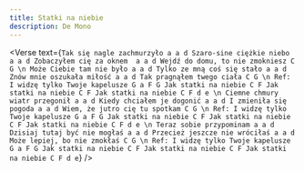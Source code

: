 ```yaml
---
title: Statki na niebie
description: De Mono
---
```



<Verse
  text={`
Tak się nagle zachmurzyło a a d
Szaro-sine ciężkie niebo a a d
Zobaczyłem cię za oknem  a a d
Wejdź do domu, to nie zmokniesz C G
\n
Może Ciebie tam nie było a a d
Tylko ze mną coś się stało a a d
Znów mnie oszukała miłość a a d
Tak pragnąłem twego ciała C G
\n
Ref: I widzę tylko Twoje kapelusze G a F G
Jak statki na niebie C F
Jak statki na niebie C F
Jak statki na niebie C F d e
\n
Ciemne chmury wiatr przegonił a a d
Kiedy chciałem je dogonić a a d
I zmieniła się pogoda a a d
Wiem, że jutro cię tu spotkam C G
\n
Ref: I widzę tylko Twoje kapelusze G a F G
Jak statki na niebie C F
Jak statki na niebie C F
Jak statki na niebie C F d e
\n
Teraz sobie przypominam a a d
Dzisiaj tutaj być nie mogłaś a a d
Przecież jeszcze nie wróciłaś a a d
Może lepiej, bo nie zmokłaś C G
\n
Ref: I widzę tylko Twoje kapelusze G a F G
Jak statki na niebie C F
Jak statki na niebie C F
Jak statki na niebie C F d e
`}
/>
